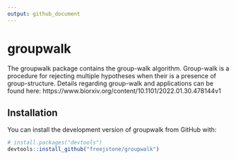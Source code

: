 ```yaml
---
output: github_document
---
```


<!-- README.md is generated from README.Rmd. Please edit that file -->

# groupwalk

The groupwalk package contains the group-walk algorithm. Group-walk is a procedure for rejecting multiple hypotheses when their is a presence of group-structure. Details regarding group-walk and applications can be found here: https://www.biorxiv.org/content/10.1101/2022.01.30.478144v1

## Installation

You can install the development version of groupwalk from GitHub with:

``` r
# install.packages("devtools")
devtools::install_github("freejstone/groupwalk")
```
